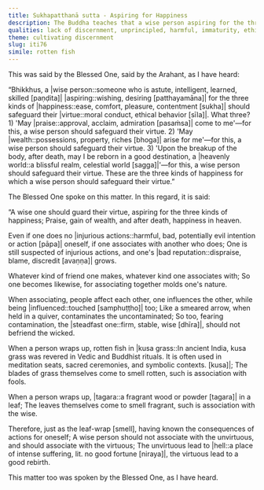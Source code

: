 ```yaml
---
title: Sukhapatthanā sutta - Aspiring for Happiness
description: The Buddha teaches that a wise person aspiring for the three kinds of happiness - of 1) praise, 2) wealth, and 3) good rebirth - should safeguard their virtue.
qualities: lack of discernment, unprincipled, harmful, immaturity, ethical conduct
theme: cultivating discernment
slug: iti76
simile: rotten fish
---
```


This was said by the Blessed One, said by the Arahant, as I have heard:

“Bhikkhus, a |wise person::someone who is astute, intelligent, learned, skilled [paṇḍita]| |aspiring::wishing, desiring [patthayamāna]| for the three kinds of |happiness::ease, comfort, pleasure, contentment [sukha]| should safeguard their |virtue::moral conduct, ethical behavior [sīla]|. What three? 1) 'May |praise::approval, acclaim, admiration [pasaṁsa]| come to me'—for this, a wise person should safeguard their virtue. 2) 'May |wealth::possessions, property, riches [bhoga]| arise for me'—for this, a wise person should safeguard their virtue. 3) 'Upon the breakup of the body, after death, may I be reborn in a good destination, a |heavenly world::a blissful realm, celestial world [sagga]|'—for this, a wise person should safeguard their virtue. These are the three kinds of happiness for which a wise person should safeguard their virtue.”

The Blessed One spoke on this matter. In this regard, it is said:

“A wise one should guard their virtue,
aspiring for the three kinds of happiness;
Praise, gain of wealth,
and after death, happiness in heaven.

Even if one does no |injurious actions::harmful, bad, potentially evil intention or action [pāpa]| oneself,
if one associates with another who does;
One is still suspected of injurious actions,
and one's |bad reputation::dispraise, blame, discredit [avaṇṇa]| grows.

Whatever kind of friend one makes,
whatever kind one associates with;
So one becomes likewise,
for associating together molds one's nature.

When associating, people affect each other,
one influences the other, while being |influenced::touched [samphuṭṭho]| too;
Like a smeared arrow, when held in a quiver,
contaminates the uncontaminated;
So too, fearing contamination, the |steadfast one::firm, stable, wise [dhīra]|,
should not befriend the wicked.

When a person wraps up,
rotten fish in |kusa grass::In ancient India, kusa grass was revered in Vedic and Buddhist rituals. It is often used in meditation seats, sacred ceremonies, and symbolic contexts. [kusa]|;
The blades of grass themselves come to smell rotten,
such is association with fools.

When a person wraps up,
|tagara::a fragrant wood or powder [tagara]| in a leaf;
The leaves themselves come to smell fragrant,
such is association with the wise.

Therefore, just as the leaf-wrap [smell],
having known the consequences of actions for oneself;
A wise person should not associate with the unvirtuous,
and should associate with the virtuous;
The unvirtuous lead to |hell::a place of intense suffering, lit. no good fortune [niraya]|,
the virtuous lead to a good rebirth.

This matter too was spoken by the Blessed One, as I have heard.